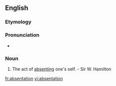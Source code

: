 ==English==

===Etymology===
{{suffix|absent|ation}}

===Pronunciation===
* {{rhymes|eɪʃən}}

===Noun===
{{en-noun}}

# The act of [[absenting]] one's self. - Sir W. Hamilton

[[fr:absentation]]
[[vi:absentation]]